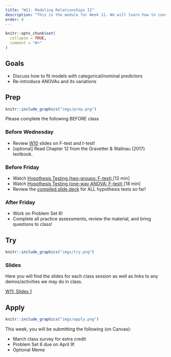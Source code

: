 ```yaml
---
title: "W11: Modeling Relationships II"
description: "This is the module for Week 11. We will learn how to conceptualize different statistical procedures for different kinds of data within the same general framework of a linear model"
order: 8
---
```


```r
knitr::opts_chunk$set(
  collapse = TRUE,
  comment = "#>"
)
```

## Goals

- Discuss how to fit models with categorical/nominal predictors
- Re-introduce ANOVAs and its variations

## Prep 

:::::{.card .border .border-2 .border-info}
:::: {.grid .g-0}
::: {.g-col-3}
:::: {.card-body}

```r
knitr::include_graphics("imgs/prep.png")
```

::::
:::

::: {.g-col-9}
:::: {.card-body}

Please complete the following BEFORE class

### Before Wednesday

- Review [W10](../modules/W10.html#slides) slides on F-test and t-test!
- [optional] Read Chapter 12 from the Gravetter & Wallnau (2017) textbook.

### Before Friday
- Watch <a href="https://drive.google.com/file/d/1Wg1vFdzJoxUUnXn9F-O-h5HhsKSUg6Ek/view?usp=drive_link" target="_blank">Hypothesis Testing (two-groups: F-test) </a> [12 min]
- Watch <a href="https://drive.google.com/file/d/1vTOd9K0wxKDy7s1YmsIaTC-FE3dxtzjr/view?usp=sharing" target="_blank">Hypothesis Testing (one-way ANOVA: F-test) </a> [18 min]
- Review the <a href="../../slides/all_tests.pdf" role="button" target="_blank">compiled slide deck</a> for ALL hypothesis tests so far!


### After Friday

- Work on Problem Set 6!
- Complete all practice assessments, review the material, and bring questions to class!

::::
:::
::::
:::::

## Try {.mt-5}

:::::{.card .border .border-2 .border-info}
:::: {.grid .g-0}
::: {.g-col-3}
:::: {.card-body}

```r
knitr::include_graphics("imgs/try.png")
```

::::
:::

::: {.g-col-9}
:::: {.card-body}

### Slides

Here you will find the slides for each class session as well as links to any demos/activities we may do in class.

<a class="btn btn-outline-info" href="../../slides/W11_anovas.pdf" role="button" target="_blank">W11: Slides 1</a>


::::
:::


::::
:::::

## Apply {.mt-5}

:::::{.card .border .border-2 .border-info}
:::: {.grid .g-0}
::: {.g-col-3}
:::: {.card-body}

```r
knitr::include_graphics("imgs/apply.png")
```

::::
:::

::: {.g-col-9}
:::: {.card-body}

This week, you will be submitting the following (on Canvas):

- March class survey for extra credit
- Problem Set 6 due on April 9!
- Optional Meme

::::
:::


::::
:::::